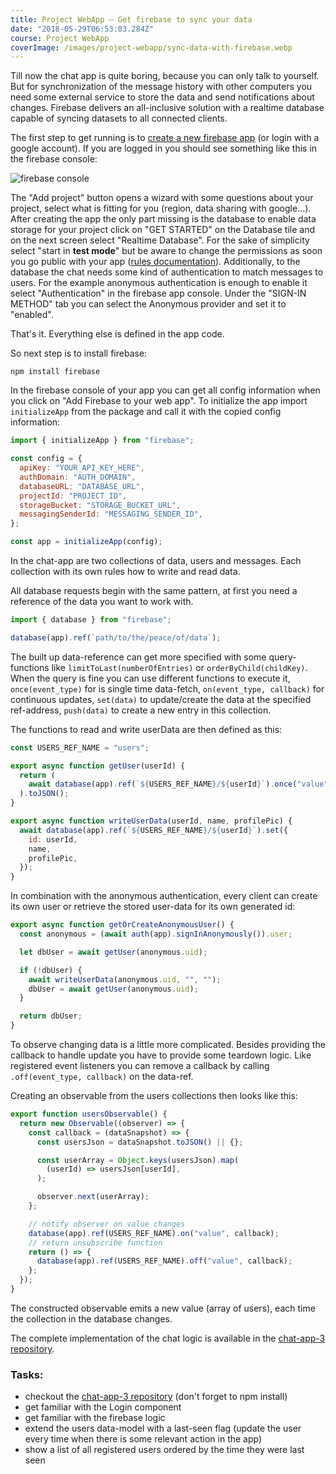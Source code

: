 ```yaml
---
title: Project WebApp — Get firebase to sync your data
date: "2018-05-29T06:53:03.284Z"
course: Project WebApp
coverImage: /images/project-webapp/sync-data-with-firebase.webp
---
```


Till now the chat app is quite boring, because you can only talk to yourself.
But for synchronization of the message history with other computers you need
some external service to store the data and send notifications about changes.
Firebase delivers an all-inclusive solution with a realtime database capable of
syncing datasets to all connected clients.

The first step to get running is to
[create a new firebase app](https://console.firebase.google.com/u/0/) (or login
with a google account). If you are logged in you should see something like this
in the firebase console:

![firebase console](/images/project-webapp/firebase-console.png)

The "Add project" button opens a wizard with some questions about your project,
select what is fitting for you (region, data sharing with google...). After
creating the app the only part missing is the database to enable data storage
for your project click on "GET STARTED" on the Database tile and on the next
screen select "Realtime Database". For the sake of simplicity select "start in
**test mode**" but be aware to change the permissions as soon you go public with
your app
([rules documentation](https://firebase.google.com/docs/database/security/)).
Additionally, to the database the chat needs some kind of authentication to
match messages to users. For the example anonymous authentication is enough to
enable it select "Authentication" in the firebase app console. Under the
"SIGN-IN METHOD" tab you can select the Anonymous provider and set it to
"enabled".

That's it. Everything else is defined in the app code.

So next step is to install firebase:

`npm install firebase`

In the firebase console of your app you can get all config information when you
click on "Add Firebase to your web app". To initialize the app import
`initializeApp` from the package and call it with the copied config information:

```js
import { initializeApp } from "firebase";

const config = {
  apiKey: "YOUR_API_KEY_HERE",
  authDomain: "AUTH_DOMAIN",
  databaseURL: "DATABASE_URL",
  projectId: "PROJECT_ID",
  storageBucket: "STORAGE_BUCKET_URL",
  messagingSenderId: "MESSAGING_SENDER_ID",
};

const app = initializeApp(config);
```

In the chat-app are two collections of data, users and messages. Each collection
with its own rules how to write and read data.

All database requests begin with the same pattern, at first you need a reference
of the data you want to work with.

```js
import { database } from "firebase";

database(app).ref(`path/to/the/peace/of/data`);
```

The built up data-reference can get more specified with some query-functions
like `limitToLast(numberOfEntries)` or `orderByChild(childKey)`. When the query
is fine you can use different functions to execute it, `once(event_type)` for is
single time data-fetch, `on(event_type, callback)` for continuous updates,
`set(data)` to update/create the data at the specified ref-address, `push(data)`
to create a new entry in this collection.

The functions to read and write userData are then defined as this:

```js
const USERS_REF_NAME = "users";

export async function getUser(userId) {
  return (
    await database(app).ref(`${USERS_REF_NAME}/${userId}`).once("value")
  ).toJSON();
}

export async function writeUserData(userId, name, profilePic) {
  await database(app).ref(`${USERS_REF_NAME}/${userId}`).set({
    id: userId,
    name,
    profilePic,
  });
}
```

In combination with the anonymous authentication, every client can create its
own user or retrieve the stored user-data for its own generated id:

```js
export async function getOrCreateAnonymousUser() {
  const anonymous = (await auth(app).signInAnonymously()).user;

  let dbUser = await getUser(anonymous.uid);

  if (!dbUser) {
    await writeUserData(anonymous.uid, "", "");
    dbUser = await getUser(anonymous.uid);
  }

  return dbUser;
}
```

To observe changing data is a little more complicated. Besides providing the
callback to handle update you have to provide some teardown logic. Like
registered event listeners you can remove a callback by calling
`.off(event_type, callback)` on the data-ref.

Creating an observable from the users collections then looks like this:

```js
export function usersObservable() {
  return new Observable((observer) => {
    const callback = (dataSnapshot) => {
      const usersJson = dataSnapshot.toJSON() || {};

      const userArray = Object.keys(usersJson).map(
        (userId) => usersJson[userId],
      );

      observer.next(userArray);
    };

    // notify observer on value changes
    database(app).ref(USERS_REF_NAME).on("value", callback);
    // return unsubscribe function
    return () => {
      database(app).ref(USERS_REF_NAME).off("value", callback);
    };
  });
}
```

The constructed observable emits a new value (array of users), each time the
collection in the database changes.

The complete implementation of the chat logic is available in the
[chat-app-3 repository](https://github.com/kaoDev/chat-app-3).

### Tasks:

- checkout the [chat-app-3 repository](https://github.com/kaoDev/chat-app-3)
  (don't forget to npm install)
- get familiar with the Login component
- get familiar with the firebase logic
- extend the users data-model with a last-seen flag (update the user every time
  when there is some relevant action in the app)
- show a list of all registered users ordered by the time they were last seen
